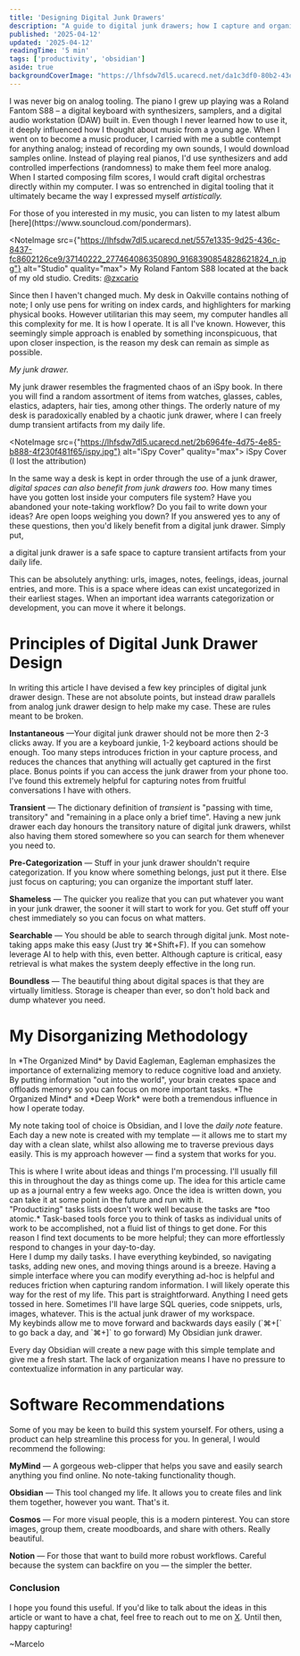 ```yaml
---
title: 'Designing Digital Junk Drawers'
description: "A guide to digital junk drawers; how I capture and organize digital artifacts from my life."
published: '2025-04-12'
updated: '2025-04-12'
readingTime: '5 min'
tags: ['productivity', 'obsidian']
aside: true
backgroundCoverImage: "https://lhfsdw7dl5.ucarecd.net/da1c3df0-80b2-43ed-803b-bd179b94c58c/a4165943800_10.jpg"
---
```


I was never big on analog tooling. The piano I grew up playing was a Roland Fantom S88 – a digital keyboard with synthesizers, samplers, and a digital audio workstation (DAW) built in. Even though I never learned how to use it, it deeply influenced how I thought about music from a young age. When I went on to become a music producer, I carried with me a subtle contempt for anything analog; instead of recording my own sounds, I would download samples online. Instead of playing real pianos, I'd use synthesizers and add controlled imperfections (randomness) to make them feel more analog. When I started composing film scores, I would craft digital orchestras directly within my computer. I was so entrenched in digital tooling that it ultimately became the way I expressed myself *artistically.*

<Aside translateY={0}>
For those of you interested in my music, you can listen to my latest album [here](https://www.souncloud.com/pondermars).
</Aside>


<NoteImage src={"https://lhfsdw7dl5.ucarecd.net/557e1335-9d25-436c-8437-fc8602126ce9/37140222_277464086350890_9168390854828621824_n.jpg"} alt="Studio" quality="max">
My Roland Fantom S88 located at the back of my old studio. Credits: [@zxcario](https://instagram.com/zxcario)
</NoteImage>

Since then I haven't changed much. My desk in Oakville contains nothing of note; I only use pens for writing on index cards, and highlighters for marking physical books. However utilitarian this may seem, my computer handles all this complexity for me. It is how I operate. It is all I've known. However, this seemingly simple approach is enabled by something inconspicuous, that upon closer inspection, is the reason my desk can remain as simple as possible.

*My junk drawer.*

My junk drawer resembles the fragmented chaos of an iSpy book. In there you will find a random assortment of items from watches, glasses, cables, elastics, adapters, hair ties, among other things. The orderly nature of my desk is paradoxically enabled by a chaotic junk drawer, where I can freely dump transient artifacts from my daily life.

<NoteImage src={"https://lhfsdw7dl5.ucarecd.net/2b6964fe-4d75-4e85-b888-4f230f481f65/ispy.jpg"} alt="iSpy Cover" quality="max">
iSpy Cover (I lost the attribution)
</NoteImage>

In the same way a desk is kept in order through the use of a junk drawer, *digital spaces can also benefit from junk drawers too.* How many times have you gotten lost inside your computers file system? Have you abandoned your note-taking workflow? Do you fail to write down your ideas? Are open loops weighing you down? If you answered yes to any of these questions, then you'd likely benefit from a digital junk drawer. Simply put,

<CenterQuote>
a digital junk drawer is a safe space to capture transient artifacts from your daily life.
</CenterQuote>

This can be absolutely anything: urls, images, notes, feelings, ideas, journal entries, and more. This is a space where ideas can exist uncategorized in their earliest stages. When an important idea warrants categorization or development, you can move it where it belongs.

# Principles of Digital Junk Drawer Design

In writing this article I have devised a few key principles of digital junk drawer design. These are not absolute points, but instead draw parallels from analog junk drawer design to help make my case. These are rules meant to be broken.

**Instantaneous** —Your digital junk drawer should not be more then 2-3 clicks away. If you are a keyboard junkie, 1-2 keyboard actions should be enough. Too many steps introduces friction in your capture process, and reduces the chances that anything will actually get captured in the first place. Bonus points if you can access the junk drawer from your phone too. I've found this extremely helpful for capturing notes from fruitful conversations I have with others.

**Transient** — The dictionary definition of *transient* is "passing with time, transitory" and "remaining in a place only a brief time". Having a new junk drawer each day honours the transitory nature of digital junk drawers, whilst also having them stored somewhere so you can search for them whenever you need to.

**Pre-Categorization** — Stuff in your junk drawer shouldn't require categorization. If you know where something belongs, just put it there. Else just focus on capturing; you can organize the important stuff later.

**Shameless** — The quicker you realize that you can put whatever you want in your junk drawer, the sooner it will start to work for you. Get stuff off your chest immediately so you can focus on what matters.

**Searchable** — You should be able to search through digital junk. Most note-taking apps make this easy (Just try ⌘+Shift+F). If you can somehow leverage AI to help with this, even better. Although capture is critical, easy retrieval is what makes the system deeply effective in the long run.

**Boundless** — The beautiful thing about digital spaces is that they are virtually limitless. Storage is cheaper than ever, so don't hold back and dump whatever you need.

# My Disorganizing Methodology

<Aside translateY={0}>
In *The Organized Mind* by David Eagleman, Eagleman emphasizes the importance of externalizing memory to reduce cognitive load and anxiety. By putting information "out into the world", your brain creates space and offloads memory so you can focus on more important tasks. *The Organized Mind* and *Deep Work* were both a tremendous influence in how I operate today.
</Aside>

My note taking tool of choice is Obsidian, and I love the *daily note* feature. Each day a new note is created with my template — it allows me to start my day with a clean slate, whilst also allowing me to traverse previous days easily. This is my approach however — find a system that works for you.

<Callout title="JOURNAL">
This is where I write about ideas and things I'm processing. I'll usually fill this in throughout the day as things come up. The idea for this article came up as a journal entry a few weeks ago. Once the idea is written down, you can take it at some point in the future and run with it.
</Callout>

 <Aside>
 "Productizing" tasks lists doesn't work well because the tasks are *too atomic.* Task-based tools force you to think of tasks as individual units of work to be accomplished, not a fluid list of things to get done. For this reason I find text documents to be more helpful; they can more effortlessly respond to changes in your day-to-day.
 </Aside>
 
<Callout title="TASKS">
Here I dump my daily tasks. I have everything keybinded, so navigating tasks, adding new ones, and moving things around is a breeze. Having a simple interface where you can modify everything ad-hoc is helpful and reduces friction when capturing random information. I will likely operate this way for the rest of my life.
</Callout>

<Callout title="QUICK NOTES">
This part is straightforward. Anything I need gets tossed in here. Sometimes I'll have large SQL queries, code snippets, urls, images, whatever. This is the actual junk drawer of my workspace.
</Callout>

<Aside>
My keybinds allow me to move forward and backwards days easily (`⌘+[` to go back a day, and `⌘+]` to go forward)
<NoteImage src={"https://lhfsdw7dl5.ucarecd.net/2fbe76a6-ed63-42ca-8e03-5327d4f8e52e/junkdrawer.jpg"} alt="Junk Drawer" quality="max">
My Obsidian junk drawer.
</NoteImage>
</Aside>

Every day Obsidian will create a new page with this simple template and give me a fresh start. The lack of organization means I have no pressure to contextualize information in any particular way. 

# Software Recommendations

Some of you may be keen to build this system yourself. For others, using a product can help streamline this process for you. In general, I would recommend the following:

**MyMind** — A gorgeous web-clipper that helps you save and easily search anything you find online. No note-taking functionality though.

**Obsidian** — This tool changed my life. It allows you to create files and link them together, however you want. That's it.

**Cosmos** — For more visual people, this is a modern pinterest. You can store images, group them, create moodboards, and share with others. Really beautiful.

**Notion** — For those that want to build more robust workflows. Careful because the system can backfire on you — the simpler the better.

### Conclusion

I hope you found this useful. If you'd like to talk about the ideas in this article or want to have a chat, feel free to reach out to me on [X](https://x.com/marcelodotapp). Until then, happy capturing!

~Marcelo